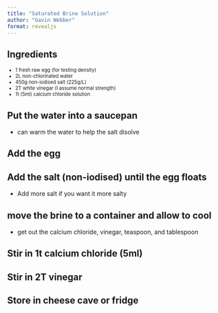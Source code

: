 ```yaml
---
title: "Saturated Brine Solution"
author: "Gavin Webber"
format: revealjs
---
```


## Ingredients

::: {style="font-size:0.8em"}

- 1 fresh raw egg (for testing density)
- 2L non-chlorinated water
- 450g non-iodised salt (225g/L)
- 2T white vinegar (I assume normal strength)
- 1t (5ml) calcium chloride solution

:::

## Put the water into a saucepan

- can warm the water to help the salt disolve

## Add the egg

## Add the salt (non-iodised) until the egg floats

- Add more salt if you want it more salty

## move the brine to a container and allow to cool

- get out the calcium chloride, vinegar, teaspoon, and tablespoon

## Stir in 1t calcium chloride (5ml)

## Stir in 2T vinegar

## Store in cheese cave or fridge
